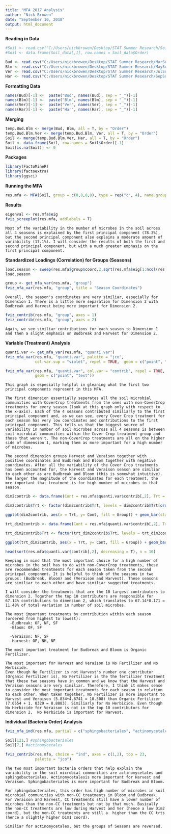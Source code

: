 ```yaml
---
title: "MFA 2017 Analysis"
author: "Nick Browen"
date: "September 10, 2018"
output: html_document
---
```


**Reading in Data**
```r
#Soil <- read.csv("C:/Users/nickbrowen/Desktop/STAT Summer Research/Soil2018.csv")[,-1]
#Soil <- data.frame(Soil_data[,1], row.names = Soil_data$Order)

Bud <- read.csv("C:/Users/nickbrowen/Desktop/STAT Summer Research/MarSoil.csv")[,-c(1,11)]
Blm <- read.csv("C:/Users/nickbrowen/Desktop/STAT Summer Research/MaySoil.csv")[,-c(1,11)]
Ver <- read.csv("C:/Users/nickbrowen/Desktop/STAT Summer Research/JulSoil.csv")[,-c(1,11)]
Har <- read.csv("C:/Users/nickbrowen/Desktop/STAT Summer Research/SepSoil.csv")[,-c(1,11)]
```


**Formatting Data**
```r
names(Bud)[-1] <-  paste("Bud", names(Bud), sep = "_")[-1]
names(Blm)[-1] <-  paste("Blm", names(Blm), sep = "_")[-1]
names(Ver)[-1] <-  paste("Ver", names(Ver), sep = "_")[-1]
names(Har)[-1] <-  paste("Har", names(Har), sep = "_")[-1]
```

**Merging**
```r
temp.Bud.Blm <- merge(Bud, Blm, all = T, by = "Order")
temp.Bud.Blm.Ver <- merge(temp.Bud.Blm, Ver, all = T, by = "Order")
Soil <- merge(temp.Bud.Blm.Ver, Har, all = T, by = "Order")
Soil <- data.frame(Soil, row.names = Soil$Order)[-1]
Soil[is.na(Soil)] <- 0
```

**Packages**
```r
library(FactoMineR)
library(factoextra)
library(ggsci)
```


**Running the MFA**
```r
res.mfa <- MFA(Soil, group = c(8,8,8,8), type = rep("c", 4), name.group = c("Budbreak", "Bloom", "Veraison", "Harvest"), graph = F)
```

**Results**
```r
eigenval <- res.mfa$eig
fviz_screeplot(res.mfa, addlabels = T)
```
```
Most of the variability in the number of microbes in the soil across all 4 seasons is explained by the first principal component (78.3%), but the second principal component also explains a moderate amount of variability (17.1%). I will consider the results of both the first and second principal component, but with a much greater emphasis on the first principal component.
```


**Standardized Loadings (Correlation) for Groups (Seasons)**
```r
load.season <- sweep(res.mfa$group$coord,2,sqrt(res.mfa$eig[1:ncol(res.mfa$group$coord),1]),FUN="/")
load.season
```


```r
group <- get_mfa_var(res.mfa, "group")
fviz_mfa_var(res.mfa, "group", title = "Season Coordinates")
```
```
Overall, the season's coordinates are very similiar, especially for Dimension 1. There is a little more separation for Dimension 2 with Budbreak and Harvest being more important for Dimension 2. 
```



```r
fviz_contrib(res.mfa, "group", axes = 1)
fviz_contrib(res.mfa, "group", axes = 2)
```
```
Again, we see similiar contributions for each season to Dimension 1 and then a slight emphasis on Budbreak and Harvest for Dimension 2.
```


**Variable (Treatment) Analysis**
```r
quanti.var <- get_mfa_var(res.mfa, "quanti.var")
fviz_mfa_var(res.mfa, "quanti.var", palette = "jco", 
             col.var.sup = "violet", repel = TRUE,  geom = c("point", "text"), legend = "bottom")
```

```r
fviz_mfa_var(res.mfa, "quanti.var", col.var = "contrib", repel = TRUE, 
             geom = c("point", "text"))
```
```
This graph is especially helpful in gleaning what the first two principal components represent in this MFA. 

The first dimension essentially seperates all the soil microbial communities with CoverCrop treatments from the ones with non-CoverCrop treatments for every season (look at this graph only with respect to the x-axis). Each of the 4 seasons contributed similiarly to the first principal component and, as we can see, every Cover Crop treatment for each season has very low coordinates and contributions to the first prinicpal component. This tells us that the biggest source of variability in number of soil microbes across all 4 seasons is between soil microbial communities within the Cover Crop treatment group and those that weren't. The non-CoverCrop treatments are all on the higher side of dimension 1, marking them as more important for a high number of microbes.

The second dimension groups Harvest and Veraison together with positive coordinates and Budbreak and Bloom together with negative coordinates. After all the variability of the Cover Crop treatments has been accounted for, the Harvest and Veraison season are similiar to each other as are Budbreak and Bloom (this is somewhat intuitive). The larger the magnitude of the coordinates for each treatment, the mre important that treatment is for high number of microbes in that season.

```

```r
dim2contrib <- data.frame(Cont = res.mfa$quanti.var$contrib[,2], Trt = row.names(res.mfa$quanti.var$contrib), Group = rep(c("H", "NH", "SF", "OF", "NF", "HWD", "LWD", "NCC"), 4))

dim2contrib$Trt <- factor(dim2contrib$Trt, levels = dim2contrib$Trt[order(-dim2contrib$Cont)])

ggplot(dim2contrib, aes(x = Trt, y= Cont, fill = Group)) + geom_bar(stat = "identity") + theme(axis.text.x = element_text(angle = 90, hjust = 1)) + geom_hline(yintercept =  100/32, linetype = "dotted") +  ggtitle("Variable Contributions to MFA Dim2 Colored by Treatment Level")+ labs(y = "Contributions (%)", x = "Treatment Levels")
```


```r
trt_dim2contrib <- data.frame(Cont = res.mfa$quanti.var$contrib[,2], Trt = row.names(res.mfa$quanti.var$contrib), Group = rep(c("Herb", "Herb", "Fert", "Fert", "Fert", "CC", "CC", "CC"), 4))

trt_dim2contrib$Trt <- factor(trt_dim2contrib$Trt, levels = trt_dim2contrib$Trt[order(-trt_dim2contrib$Cont)])

ggplot(trt_dim2contrib, aes(x = Trt, y= Cont, fill = Group)) + geom_bar(stat = "identity") + theme(axis.text.x = element_text(angle = 90, hjust = 1)) + geom_hline(yintercept =  100/32, linetype = "dotted") + ggtitle("Variable Contributions to MFA Dim2 Colored by Treatmeant Type")+ labs(y = "Contributions (%)", x = "Treatment Levels")
```
```r
head(sort(res.mfa$quanti.var$contrib[,2], decreasing = T), n = 10)
```


```
Keeping in mind that the most important choice for a high number of microbes in the soil has to do with non-CoverCrop treatments, these are recommended treatments for each season taken from the second prinicpal component. It is helpful to think of the seasons in two groups: (Budbreak, Bloom) and (Veraison and Harvest). These seasons are similiar to each other and have similiar suggested treatments.

I will consider the treatments that are the 10 largest contributors to dimension 2. Together the top 10 contributers are responsible for 67.14% contributions to dimension 2, which translates to 67.14*0.171 = 11.48% of total variation in number of soil microbes. 

The most important treatments by contribution within each season (ordered from highest to lowest):
  -Budbreak: OF, NF, SF
  -Bloom: OF, SF
  
  -Veraison: NF, SF
  -Harvest: OF, NH, NF
  
The most important treatment for Budbreak and Bloom is Organic Fertilizer.

The most important for Harvest and Veraison is No Fertilizer and No Herbicide. 
Even though No Fertilizer is not Harvest's number one contributor (Organic Fertilizer is), No Fertilizer is the the fertilizer treatment that these two seasons have in common and we know that the Harvest and Veraison seasons are very similiar. Therefore, I think it makes sense to consider the most important treatments for each season in relation to each other. When taken together, No Fertilizer is more important to Harvest and Veraison (5.834+4.6741 = 10.508) than Organic Fertilizer (7.0554 + 1. 8329 = 8.8883). Similiarly for No Herbicide. Even though No Herbicide for Veraison is not in the top 10 contributors for dimension 2,  No Herbicide is important for Harvest. 
```


**Individual (Bacteria Order) Analysis**
```r
fviz_mfa_ind(res.mfa, partial = c("sphingobacteriales", "actinomycetales"))
```

```r
Soil[121,] #sphingobacteriales
Soil[7,] #actinomycetales
```


```r
fviz_contrib(res.mfa, choice = "ind", axes = c(1,2), top = 23,
             palette = "jco")
```

```
The two most important bacteria orders that help explain the variability in the soil microbial communities are actinomycetales and sphingobacteriales. Actinomycetalesis more important for Harvest and Veraison. Sphingobacteriales is more important for Budbreak and Bloom.

For sphingobacteriales, this order has high number of microbes in soil microbial communities with non-CC treatments in Bloom and Budbreak. For Veraison and Harvest, CC treatments still have a lower number of microbes than the non-CC treatments but not by that much. Basically the non-CC treatments are low during Harvest and Ver (hence a low Dim2 coord), but the non-CC treatments are still a  higher than the CC trts (hence a slightly higher Dim1 coord).

Similiar for actinomycetales, but the groups of Seasons are reversed.
```



